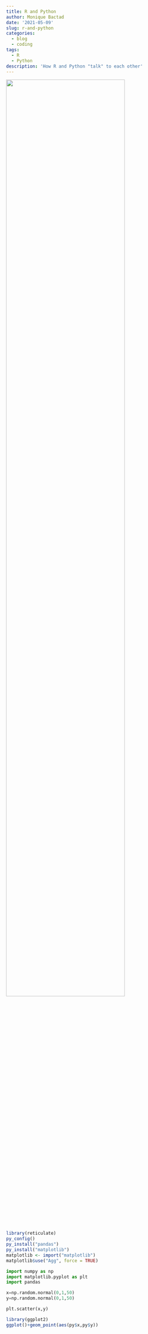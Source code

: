 ```yaml
---
title: R and Python
author: Monique Bactad
date: '2021-05-09'
slug: r-and-python
categories:
  - blog
  - coding
tags:
  - R
  - Python
description: 'How R and Python "talk" to each other'
---
```


![](/post/2021-05-09-r-and-python_files/Python and R.png){width=80% height=80%}


```R
library(reticulate)
py_config()
py_install("pandas")
py_install("matplotlib")
matplotlib <- import("matplotlib")
matplotlib$use("Agg", force = TRUE)

```


```python
import numpy as np
import matplotlib.pyplot as plt
import pandas

x=np.random.normal(0,1,50)
y=np.random.normal(0,1,50)

plt.scatter(x,y)
```

```R
library(ggplot2)
ggplot()+geom_point(aes(py$x,py$y))
```


```python



```

